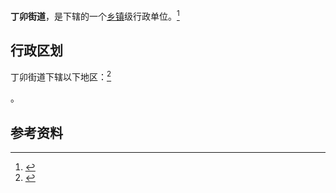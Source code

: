{{中国乡级行政区|32/11/02/050/000}}

'''丁卯街道'''，是{{PRC admin/fullname|32/11/02/050/000|3}}下辖的一个[[乡镇|乡镇]]级行政单位。<ref>{{PRC admin/ref sgc|{{PRC admin/parent|32/11/02/050/000}}}}</ref>

== 行政区划 ==

丁卯街道下辖以下地区：<ref>{{PRC admin/ref sgc|32/11/02/050/000}}</ref>

{{PRC admin/children|32/11/02/050/000}}。

== 参考资料 ==

{{reflist}}

{{PRC admin/navcat|32/11/02/050/000}}
{{江苏行政区划小作品}}